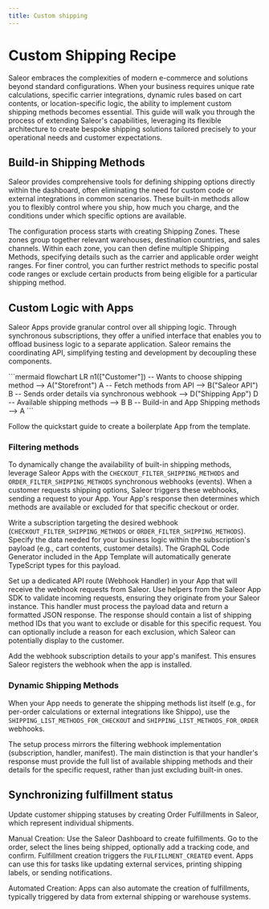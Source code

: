 ```yaml
---
title: Custom shipping
---
```



# Custom Shipping Recipe 

Saleor embraces the complexities of modern e-commerce and solutions beyond standard configurations. When your business requires unique rate calculations, specific carrier integrations, dynamic rules based on cart contents, or location-specific logic, the ability to implement custom shipping methods becomes essential. This guide will walk you through the process of extending Saleor's capabilities, leveraging its flexible architecture to create bespoke shipping solutions tailored precisely to your operational needs and customer expectations.


## Build-in Shipping Methods

Saleor provides comprehensive tools for defining shipping options directly within the dashboard, often eliminating the need for custom code or external integrations in common scenarios. These built-in methods allow you to flexibly control where you ship, how much you charge, and the conditions under which specific options are available.

The configuration process starts with creating Shipping Zones. These zones group together relevant warehouses, destination countries, and sales channels. Within each zone, you can then define multiple Shipping Methods, specifying details such as the carrier and applicable order weight ranges. For finer control, you can further restrict methods to specific postal code ranges or exclude certain products from being eligible for a particular shipping method.

## Custom Logic with Apps

Saleor Apps provide granular control over all shipping logic. Through synchronous subscriptions, they offer a unified interface that enables you to offload business logic to a separate application. Saleor remains the coordinating API, simplifying testing and development by decoupling these components.


<div style={{paddingTop: '2rem', paddingBottom: '2rem'}}>
```mermaid
flowchart LR
    n1(["Customer"]) -- Wants to choose shipping method --> A("Storefront")
    A -- Fetch methods from API --> B("Saleor API")
    B -- Sends order details via synchronous webhook --> D("Shipping App")
    D -- Available shipping methods --> B
    B -- Build-in and App Shipping methods --> A
```
</div>

Follow the quickstart guide to create a boilerplate App from the template.

<div style={{display: 'flex', gap: '1rem', flexWrap: 'wrap', paddingBottom: '4rem'}}>
    <CompactCard
        name="Apps quickstart"
        description="Guide for creating Saleor Apps."
        link="/developer/extending/apps/quickstart"
    />
   <CompactCard
        name="Shipping events docs"
        description="Read more about all synchronous shipping events."
        link="/developer/extending/webhooks/synchronous-events/shipping"
    />
</div>

### Filtering methods

To dynamically change the availability of built-in shipping methods, leverage Saleor Apps with the `CHECKOUT_FILTER_SHIPPING_METHODS` and `ORDER_FILTER_SHIPPING_METHODS` synchronous webhooks (events). When a customer requests shipping options, Saleor triggers these webhooks, sending a request to your App. Your App's response then determines which methods are available or excluded for that specific checkout or order.

Write a subscription targeting the desired webhook (`CHECKOUT_FILTER_SHIPPING_METHODS` or `ORDER_FILTER_SHIPPING_METHODS`). Specify the data needed for your business logic within the subscription's payload (e.g., cart contents, customer details). The GraphQL Code Generator included in the App Template will automatically generate TypeScript types for this payload.

Set up a dedicated API route (Webhook Handler) in your App that will receive the webhook requests from Saleor. Use helpers from the Saleor App SDK to validate incoming requests, ensuring they originate from your Saleor instance.
This handler must process the payload data and return a formatted JSON response. The response should contain a list of shipping method IDs that you want to exclude or disable for this specific request. You can optionally include a reason for each exclusion, which Saleor can potentially display to the customer.

Add the webhook subscription details to your app's manifest. This ensures Saleor registers the webhook when the app is installed.

<div style={{display: 'flex', gap: '1rem', flexWrap: 'wrap', paddingBottom: '4rem'}}>
    <CompactCard
        name="App SDK webhook helpers"
        description="Utilities for working with webhooks."
        link="/developer/extending/apps/developing-apps/app-sdk/saleor-webhook"
    />
   <CompactCard
        name="Shipping events docs"
        description="Details on the synchronous app interface."
        link="/developer/extending/webhooks/synchronous-events/shipping"
    />
</div>


### Dynamic Shipping Methods

When your App needs to generate the shipping methods list itself (e.g., for per-order calculations or external integrations like Shippo), use the `SHIPPING_LIST_METHODS_FOR_CHECKOUT` and `SHIPPING_LIST_METHODS_FOR_ORDER` webhooks.

The setup process mirrors the filtering webhook implementation (subscription, handler, manifest). The main distinction is that your handler's response must provide the full list of available shipping methods and their details for the specific request, rather than just excluding built-in ones.

## Synchronizing fulfillment status

Update customer shipping statuses by creating Order Fulfillments in Saleor, which represent individual shipments.

Manual Creation: Use the Saleor Dashboard to create fulfillments. Go to the order, select the lines being shipped, optionally add a tracking code, and confirm. Fulfillment creation triggers the `FULFILLMENT_CREATED` event. Apps can use this for tasks like updating external services, printing shipping labels, or sending notifications.

Automated Creation: Apps can also automate the creation of fulfillments, typically triggered by data from external shipping or warehouse systems.

<div style={{display: 'flex', gap: '1rem', flexWrap: 'wrap', paddingBottom: '4rem'}}>
   
   <CompactCard
        name="Fulfillments lifecycle"
        description="How fulfillments change over time."
        link="/developer/order/order-fulfillment"
    />
   <CompactCard
        name="Apps communication strategies"
        description="Patterns of synchronizing status between services."
        link="/developer/extending/apps/architecture/communication-between-app-and-saleor#app-to-saleor-api"
    />
    <CompactCard
        name="External webhooks guide"
        description="Strategies for receiving webhooks in multi-tennant environment."
        link="/developer/extending/apps/developing-apps/apps-patterns/handling-external-webhooks"
    />
</div>
